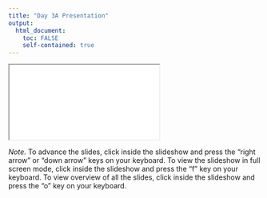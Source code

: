```yaml
---
title: "Day 3A Presentation"
output: 
  html_document:
    toc: FALSE
    self-contained: true
---
```


<iframe class="slide-deck" src="slides/slides_3a.html" title="Day 3A Presentation"></iframe>

*Note.* To advance the slides, click inside the slideshow and press the "right arrow" or "down arrow" keys on your keyboard. To view the slideshow in full screen mode, click inside the slideshow and press the "f" key on your keyboard. To view overview of all the slides, click inside the slideshow and press the "o" key on your keyboard.
